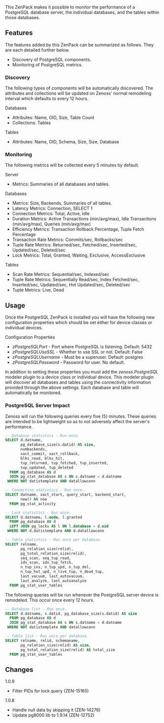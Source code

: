 This ZenPack makes it possible to monitor the performance of a PostgreSQL
database server, the individual databases, and the tables within those
databases.

== Features ==

The features added by this ZenPack can be summarized as follows. They are each
detailed further below.

* Discovery of PostgreSQL components.
* Monitoring of PostgreSQL metrics.

=== Discovery ===

The following types of components will be automatically discovered. The
attributes and collections will be updated on Zenoss' normal remodeling
interval which defaults to every 12 hours.

;Databases
* Attributes: Name, OID, Size, Table Count
* Collections: Tables

;Tables
* Attributes: Name, OID, Schema, Size, Size, Database

=== Monitoring ===

The following metrics will be collected every 5 minutes by default.

;Server
* Metrics: Summaries of all databases and tables.

;Databases
* Metrics: Size, Backends, Summaries of all tables.
* Latency Metrics: Connection, SELECT 1
* Connection Metrics: Total, Active, Idle
* Duration Metrics: Active Transactions (min/avg/max), Idle Transactions (min/avg/max), Queries (min/avg/max)
* Efficiency Metrics: Transaction Rollback Percentage, Tuple Fetch Percentage
* Transaction Rate Metrics: Commits/sec, Rollbacks/sec
* Tuple Rate Metrics: Returned/sec, Fetched/sec, Inserted/sec, Updated/sec, Deleted/sec
* Lock Metrics: Total, Granted, Waiting, Exclusive, AccessExclusive

;Tables
* Scan Rate Metrics: Sequential/sec, Indexed/sec
* Tuple Rate Metrics: Sequentially Read/sec, Index Fetched/sec, Inserted/sec, Updated/sec, Hot Updated/sec, Deleted/sec
* Tuple Metrics: Live, Dead

== Usage ==

Once the PostgreSQL ZenPack is installed you will have the following new
configuration properties which should be set either for device classes or
individual devices.

;Configuration Properties
* ''zPostgreSQLPort'' - Port where PostgreSQL is listening. Default: 5432
* ''zPostgreSQLUseSSL'' - Whether to use SSL or not. Default: False
* ''zPostgreSQLUsername'' - Must be a superuser. Default: postgres
* ''zPostgreSQLPassword'' - Password for user. No default.

In addition to setting these properties you must add the ''zenoss.PostgreSQL''
modeler plugin to a device class or individual device. This modeler plugin
will discover all databases and tables using the connectivity information
provided through the above settings. Each database and table will
automatically be monitored.

=== PostgreSQL Server Impact ===

Zenoss will run the following queries every five (5) minutes. These queries
are intended to be lightweight so as to not adversely affect the server's
performance.

<syntaxhighlight lang="sql">
-- Database statistics - Run once.
SELECT d.datname,
       pg_database_size(s.datid) AS size,
       numbackends,
       xact_commit, xact_rollback,
       blks_read, blks_hit,
       tup_returned, tup_fetched, tup_inserted,
       tup_updated, tup_deleted
  FROM pg_database AS d
  JOIN pg_stat_database AS s ON s.datname = d.datname
 WHERE NOT datistemplate AND datallowconn

-- Connection statistics - Run once.
SELECT datname, xact_start, query_start, backend_start,
       now() AS now
  FROM pg_stat_activity

-- Lock statistics - Run once.
SELECT d.datname, l.mode, l.granted
  FROM pg_database AS d
  LEFT JOIN pg_locks AS l ON l.database = d.oid
 WHERE NOT d.datistemplate AND d.datallowconn

-- Table statistics - Run once per database.
SELECT relname,
       pg_relation_size(relid),
       pg_total_relation_size(relid),
       seq_scan, seq_tup_read,
       idx_scan, idx_tup_fetch,
       n_tup_ins, n_tup_upd, n_tup_del,
       n_tup_hot_upd, n_live_tup, n_dead_tup,
       last_vacuum, last_autovacuum,
       last_analyze, last_autoanalyze
  FROM pg_stat_user_tables
</syntaxhighlight>

The following queries will be run whenever the PostgreSQL server device is
remodeled. This occur once every 12 hours.

<syntaxhighlight lang="sql">
-- Database list - Run once.
SELECT d.datname, s.datid, pg_database_size(s.datid) AS size
  FROM pg_database AS d
  JOIN pg_stat_database AS s ON s.datname = d.datname
 WHERE NOT datistemplate AND datallowconn

-- Table list - Run once per database.
SELECT relname, relid, schemaname,
       pg_relation_size(relid) AS size,
       pg_total_relation_size(relid) AS total_size
  FROM pg_stat_user_tables
</syntaxhighlight>

== Changes ==

;1.0.9
* Filter PIDs for lock query (ZEN-15165)

;1.0.8
* Handle null data by skipping it (ZEN-14276)
* Update pg8000 lib to 1.9.14 (ZEN-12752)

